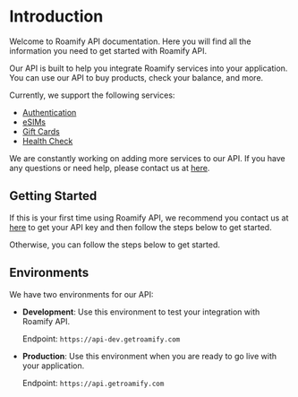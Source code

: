 # Introduction

Welcome to Roamify API documentation. Here you will find all the information you need to get started with Roamify API.

Our API is built to help you integrate Roamify services into your application. You can use our API to buy products, check your balance, and more.

Currently, we support the following services:

- [Authentication](/authentication)
- [eSIMs](/esims/overview)
- [Gift Cards](/gift-cards/overview)
- [Health Check](/health)

We are constantly working on adding more services to our API. If you have any questions or need help, please contact us at [here](https://partner.getroamify.com/sign-up).

## Getting Started
If this is your first time using Roamify API, we recommend you contact us at [here](https://partner.getroamify.com/sign-up) to get your API key and then follow the steps below to get started.

Otherwise, you can follow the steps below to get started.

## Environments

We have two environments for our API:

- **Development**: Use this environment to test your integration with Roamify API.

  Endpoint: `https://api-dev.getroamify.com`

- **Production**: Use this environment when you are ready to go live with your application.

  Endpoint: `https://api.getroamify.com`
